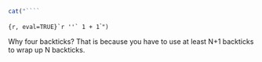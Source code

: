 ```r
cat("````
```

`` {r, eval=TRUE}`r ''` 1 + 1 ``\n\``")`

Why four backticks? That is because you have to use at least N+1 backticks to wrap up N backticks.
